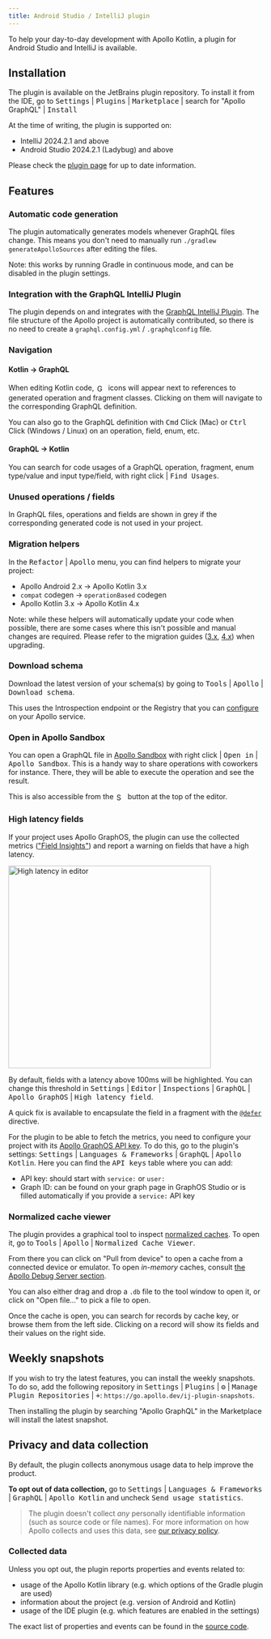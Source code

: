```yaml
---
title: Android Studio / IntelliJ plugin
---
```


To help your day-to-day development with Apollo Kotlin, a plugin for Android Studio and IntelliJ is available.

## Installation

The plugin is available on the JetBrains plugin repository. To install it from the IDE, go to
<kbd>Settings</kbd> | <kbd>Plugins</kbd> | <kbd>Marketplace</kbd> | search for "Apollo GraphQL" | <kbd>Install</kbd>

At the time of writing, the plugin is supported on:

- IntelliJ 2024.2.1 and above
- Android Studio 2024.2.1 (Ladybug) and above

Please check the [plugin page](https://plugins.jetbrains.com/plugin/20645-apollo-graphql) for up to date information.

## Features

### Automatic code generation

The plugin automatically generates models whenever GraphQL files change.
This means you don't need to manually run `./gradlew generateApolloSources` after editing the files.

Note: this works by running Gradle in continuous mode, and can be disabled in the plugin settings.

<WistiaEmbed videoId="nf10iaupuj"/>

### Integration with the GraphQL IntelliJ Plugin

The plugin depends on and integrates with the [GraphQL IntelliJ Plugin](https://plugins.jetbrains.com/plugin/8097-js-graphql).
The file structure of the Apollo project is automatically contributed, so there is no need to create a `graphql.config.yml` / `.graphqlconfig` file.

<WistiaEmbed videoId="fp8zqezcty"/>

### Navigation

#### Kotlin → GraphQL

When editing Kotlin code, <img src="images/gutter-icon.png" alt="Gutter icon" width="16" valign="middle" style="display: inline; margin: 2px;" noZoom/> icons will appear next to references to generated operation and fragment classes.
Clicking on them will navigate to the corresponding GraphQL definition.

You can also go to the GraphQL definition with <kbd>Cmd</kbd> Click (Mac) or <kbd>Ctrl</kbd> Click (Windows / Linux) on an operation, field, enum, etc.

<WistiaEmbed videoId="7eflcnw1zc"/>

#### GraphQL → Kotlin

You can search for code usages of a GraphQL operation, fragment, enum type/value and input type/field, with right click | <kbd>Find Usages</kbd>.

<WistiaEmbed videoId="7wp1odktye"/>

### Unused operations / fields

In GraphQL files, operations and fields are shown in grey if the corresponding generated code is not used in your project.

<WistiaEmbed videoId="s6yhssdpb4"/>

### Migration helpers

In the <kbd>Refactor</kbd> | <kbd>Apollo</kbd> menu, you can find helpers to migrate your project:

- Apollo Android 2.x → Apollo Kotlin 3.x
- `compat` codegen → `operationBased` codegen
- Apollo Kotlin 3.x → Apollo Kotlin 4.x

Note: while these helpers will automatically update your code when possible, there are some cases where this isn't possible and manual changes are required.
Please refer to the migration guides ([3.x](../migration/3.0/), [4.x](../migration/4.0/)) when upgrading.

<WistiaEmbed videoId="utkyl1uypx"/>

### Download schema

Download the latest version of your schema(s) by going to <kbd>Tools</kbd> | <kbd>Apollo</kbd> | <kbd>Download schema</kbd>.

This uses the Introspection endpoint or the Registry that you can [configure](../advanced/plugin-configuration#downloading-a-schema) on your Apollo service. 

### Open in Apollo Sandbox

You can open a GraphQL file in [Apollo Sandbox](https://studio.apollographql.com/sandbox/explorer) with right click | <kbd>Open in</kbd> | <kbd>Apollo Sandbox</kbd>.
This is a handy way to share operations with coworkers for instance. There, they will be able to execute the operation and see the result.

This is also accessible from the <img src="images/open-in-sandbox.png" alt="Sandbox icon" width="16" valign="middle" style="display: inline; margin: 2px;" noZoom/> button at the top of the editor.

### High latency fields

If your project uses Apollo GraphOS, the plugin can use the collected metrics (["Field Insights"](https://www.apollographql.com/docs/graphos/metrics/field-usage)) and report a warning on fields that have a high latency.

<img src="images/high-latency-field-editor.png" width="400" alt="High latency in editor"/>

By default, fields with a latency above 100ms will be highlighted. You can change this threshold in <kbd>Settings</kbd> | <kbd>Editor</kbd> | <kbd>Inspections</kbd> | <kbd>GraphQL</kbd> | <kbd>Apollo GraphOS</kbd> | <kbd>High latency field</kbd>.

A quick fix is available to encapsulate the field in a fragment with the [`@defer`](../fetching/defer) directive.

For the plugin to be able to fetch the metrics, you need to configure your project with its [Apollo GraphOS API key](https://www.apollographql.com/docs/graphos/api-keys/). To do this, go to the plugin's settings: <kbd>Settings</kbd> | <kbd>Languages & Frameworks</kbd> | <kbd>GraphQL</kbd> | <kbd>Apollo Kotlin</kbd>. Here you can find the <kbd>API keys</kbd> table where you can add:
- API key: should start with `service:` or `user:`
- Graph ID: can be found on your graph page in GraphOS Studio or is filled automatically if you provide a `service:` API key

### Normalized cache viewer

The plugin provides a graphical tool to inspect [normalized caches](../caching/normalized-cache). To open it, go to <kbd>Tools</kbd> | <kbd>Apollo</kbd> | <kbd>Normalized Cache Viewer</kbd>.

From there you can click on "Pull from device" to open a cache from a connected device or emulator.
To open _in-memory_ caches, consult [the Apollo Debug Server section](apollo-debug-server).

You can also either drag and drop a `.db` file to the tool window to open it, or click on "Open file..." to pick a file to open.

Once the cache is open, you can search for records by cache key, or browse them from the left side. Clicking on a record will show its fields and their values on the right side.

<WistiaEmbed videoId="5dyx4qu9ue"/>

## Weekly snapshots

If you wish to try the latest features, you can install the weekly snapshots. To do so, add the following repository in <kbd>Settings</kbd> | <kbd>Plugins</kbd> | <kbd>⚙</kbd>️ | <kbd>Manage Plugin Repositories</kbd> | <kbd>+</kbd>: `https://go.apollo.dev/ij-plugin-snapshots`.

Then installing the plugin by searching "Apollo GraphQL" in the Marketplace will install the latest snapshot.

## Privacy and data collection

By default, the plugin collects anonymous usage data to help improve the product.

**To opt out of data collection,** go to <kbd>Settings</kbd> | <kbd>Languages & Frameworks</kbd> | <kbd>
GraphQL</kbd> | <kbd>Apollo Kotlin</kbd> and uncheck <kbd>Send usage statistics</kbd>.

> The plugin doesn't collect *any* personally identifiable information (such as source code or file names). For more
> information on how Apollo collects and uses this data,
> see [our privacy policy](https://www.apollographql.com/docs/graphos/data-privacy/).

### Collected data

Unless you opt out, the plugin reports properties and events related to:

- usage of the Apollo Kotlin library (e.g. which options of the Gradle plugin are used)
- information about the project (e.g. version of Android and Kotlin)
- usage of the IDE plugin (e.g. which features are enabled in the settings)

The exact list of properties and events can be found in
the [source code](https://github.com/apollographql/apollo-kotlin/blob/main/intellij-plugin/src/main/kotlin/com/apollographql/ijplugin/telemetry/TelemetrySession.kt).
